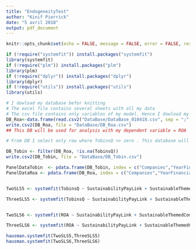 ```yaml
---
title: "EndogeneityTest"
author: "Kinif Pierrick"
date: "5 avril 2018"
output: pdf_document
---
```


```r
knitr::opts_chunk$set(echo = FALSE, message = FALSE, error = FALSE, results = 'asis')
```

```r
if (!require("systemfit")) install.packages("systemfit")
library(systemfit)
if (!require("plm")) install.packages("plm")
library(plm)
if (!require("dplyr")) install.packages("dplyr")
library(dplyr)
if (!require("utils")) install.packages("utils")
library(utils)

# I dowload my database befor knitting
# The excel file contains several sheets with all my data
# The csv file contains only variables of my model. Hence I dowload my DB with read.csv2
DB_Roa<-data.frame(read.csv2("DataBase/DataBase_010418.csv", sep = ";",stringsAsFactors=FALSE, header = TRUE ))
write.csv2(DB_Roa, file = "DataBase/DB_Roa.csv")
## This DB will be used for analysis with my dependent variable = ROA

# From DB I select only row where TobinsQ <> zero . This database will be used when my dependent variable = TobinsQ

DB_Tobin <- filter(DB_Roa, !is.na(TobinsQ))
write.csv2(DB_Tobin, file = "DataBase/DB_Tobin.csv")
```


```r

PanelDataTobin  <- pdata.frame(DB_Tobin, index = c("Companies","YearFinancialIndicator"))
PanelDataRoa <- pdata.frame(DB_Roa, index = c("Companies","YearFinancialIndicator"))


TwoSLS5 <- systemfit(TobinsQ ~ SustainabilityPayLink + SustainableThemedCommitment + AuditScore + EnergyProductivity + CarbonProductivity + WaterProductivity + WasteProductivity + Leverage + NetMargin + FirmSize + Industry, method = "SUR", data = PanelDataTobin)

ThreeSLS5 <- systemfit(TobinsQ ~ SustainabilityPayLink + SustainableThemedCommitment + AuditScore + EnergyProductivity + CarbonProductivity + WaterProductivity + WasteProductivity + Leverage + NetMargin + FirmSize + Industry, method = "3SLS", data = PanelDataTobin)


TwoSLS6 <- systemfit(ROA ~ SustainabilityPayLink + SustainableThemedCommitment + AuditScore + EnergyProductivity + CarbonProductivity + WaterProductivity + WasteProductivity + Leverage + NetMargin + FirmSize + Industry, method = "SUR", data = PanelDataRoa)

ThreeSLS6 <- systemfit(ROA ~ SustainabilityPayLink + SustainableThemedCommitment + AuditScore + EnergyProductivity + CarbonProductivity + WaterProductivity + WasteProductivity + Leverage + NetMargin + FirmSize + Industry, method = "3SLS", data = PanelDataRoa)

hausman.systemfit(TwoSLS5,ThreeSLS5)
hausman.systemfit(TwoSLS6,ThreeSLS6)
```

